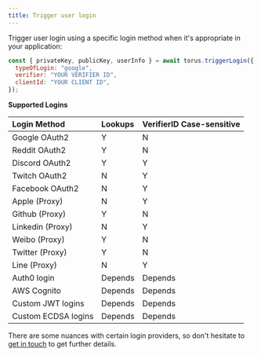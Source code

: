 ```yaml
---
title: Trigger user login
---
```


Trigger user login using a specific login method when it's appropriate in your
application:

```javascript
const { privateKey, publicKey, userInfo } = await torus.triggerLogin({
  typeOfLogin: "google",
  verifier: "YOUR VERIFIER ID",
  clientId: "YOUR CLIENT ID",
});
```

**Supported Logins**

| Login Method        | Lookups | VerifierID Case-sensitive |
| :------------------ | :------ | :------------------------ |
| Google OAuth2       | Y       | N                         |
| Reddit OAuth2       | Y       | N                         |
| Discord OAuth2      | Y       | Y                         |
| Twitch OAuth2       | N       | Y                         |
| Facebook OAuth2     | N       | Y                         |
| Apple (Proxy)       | N       | Y                         |
| Github (Proxy)      | Y       | N                         |
| Linkedin (Proxy)    | N       | Y                         |
| Weibo (Proxy)       | Y       | N                         |
| Twitter (Proxy)     | Y       | N                         |
| Line (Proxy)        | N       | Y                         |
| Auth0 login         | Depends | Depends                   |
| AWS Cognito         | Depends | Depends                   |
| Custom JWT logins   | Depends | Depends                   |
| Custom ECDSA logins | Depends | Depends                   |

There are some nuances with certain login providers, so don't hesitate to
[get in touch](https://tor.us/contact-us.html) to get further details.

